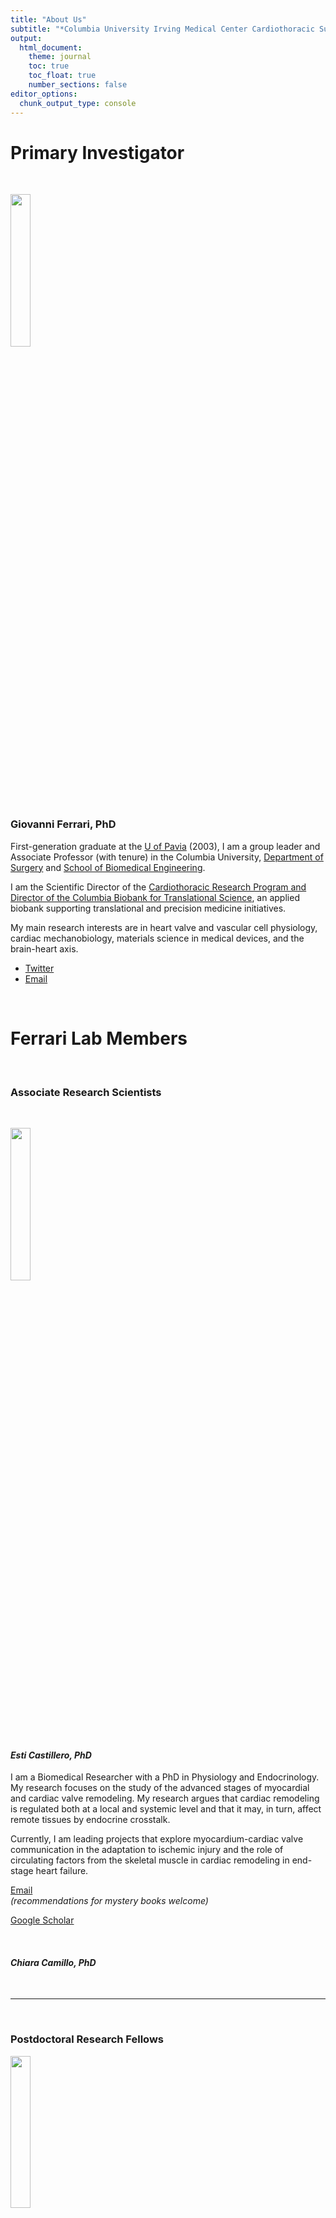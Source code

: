 ```yaml
---
title: "About Us"
subtitle: "*Columbia University Irving Medical Center Cardiothoracic Surgery Research Program*"
output: 
  html_document:
    theme: journal
    toc: true
    toc_float: true
    number_sections: false
editor_options: 
  chunk_output_type: console
---
```


# Primary Investigator 

\

![](images/ferrari.jpg){width=25%}

### Giovanni Ferrari, PhD

First-generation graduate at the [U of Pavia](https://web-en.unipv.it) (2003), I am a group leader and Associate Professor (with tenure) in the Columbia University, [Department of Surgery](https://columbiasurgery.org/research) and [School of Biomedical Engineering](https://www.bme.columbia.edu). \

I am the Scientific Director of the [Cardiothoracic Research Program and Director of the Columbia Biobank for Translational Science](https://columbiasurgery.org/research/ferrari-lab), an applied biobank supporting translational and precision medicine initiatives.\

My main research interests are in heart valve and vascular cell physiology, cardiac mechanobiology, materials science in medical devices, and the brain-heart axis.

* [Twitter](https://twitter.com/ferrag02)
* [Email](mailto:<gf2375@cumc.columbia.edu>)

\
	
#  Ferrari Lab Members 

\

### Associate Research Scientists

\

![](images/esti.png){width=25%}

#### *Esti Castillero, PhD*

I am a Biomedical Researcher with a PhD in Physiology and Endocrinology. My research focuses on the study of the advanced stages of myocardial and cardiac valve remodeling. My research argues that cardiac remodeling is regulated both at a local and systemic level and that it may, in turn, affect remote tissues by endocrine crosstalk. \

Currently, I am leading projects that explore myocardium-cardiac valve communication in the adaptation to ischemic injury and the role of circulating factors from the skeletal muscle in cardiac remodeling in end-stage heart failure. 

[Email](mailto:<ec2929@cumc.columbia.edu>)\
*(recommendations for mystery books welcome)*

[Google Scholar](https://scholar.google.com/citations?hl=en&user=02qHMNkAAAAJ)\

\

#### *Chiara Camillo, PhD*

\

---

\

### Postdoctoral Research Fellows	

![](images/xue.JPG){width=25%}

#### *Yingfei Xue, PhD*\

Dr. Yingfei Xue is currently a postdoctoral research scientist in Dr. Giovanni Ferrari lab at Columbia University. He obtained his PhD degree from [University of Pittsburgh School of Pharmacy](http://www.pharmacy.pitt.edu/research/research_index.php). His research interest is centered around cardiovascular implants including bioprosthetic valves, conduits, and patches. \

His research goal is to better understand the mechanisms of cardiovascular implant failure and improve implant durability. He has 20 publications and served as editorial board member and reviewer for multiple journals in the fields of biomedical engineering.

[Email](mailto:<yx2529@cumc.columbia.edu>)\

\

#### *Antonio Frasca, PhD*

\

---

\

### Surgical Residents

\

![](images/abramov.jpg){width=25%}

#### *Alexey Abramov, MD*

Dr. Alexey Abramov is a General Surgery resident in the [New York Presbyterian-Columbia](https://columbiasurgery.org/general-surgery-residency) program with an interest in cardiothoracic surgery fellowship and biomedical engineering.  He graduated from [Emory University](http://college.emory.edu/main/index.html) and received his medical degree from [New York Medical College](https://www.nymc.edu/school-of-medicine-som/).\

Currently, he is a post-doctoral research fellow in Dr. Ferrari's lab studying the underlying mechanisms of structural degeneration of bioprosthetic heart valves with next-generation proteomics. He is also pursuing a Master's degree in the [Department of Biostatistics in the Mailmans School of Public Health](https://www.publichealth.columbia.edu/academics/degrees/master-science/clinical-research-methods) track. \
In his free time, he enjoys the outdoors, hiking, skiing, and riding his road bike.

[Email](mailto:<aa3832@cumc.columbia.edu>)

\
 
#### *Dov Levine, MD*

\

![](images/clint.jpg){width=25%}

#### *Clinton Erwin, MD*

Clinton is a resident in  [Integrated Cardiothoracic surgery at New York Presbyterian-Columbia](https://columbiasurgery.org/cardiothoracic-training). He obtained his MD from [University of Alabama at Birmingham](https://www.uabmedicine.org), where he developed an interest in cardiac surgery. \

Now having completed 3 years of residency, he is currently studying the mechanisms of cardiovascular damage related to COVID-19, along with several clinical projects in adult cardiac surgery.   

[Email](mailto:<we2153@cumc.columbia.edu>)

\

#### *Michael Simpson, MD*

Michael is a resident in the Integrated Cardiothoracic Surgery residency program at New York Presbyterian-Columbia. He obtained his MD from Columbia University College of Physicians & Surgeons. He has completed three years of his cardiac surgical training and has an interest in aortic surgery and structural heart disease. He is currently studying pathologic mechanisms in mitral valve disease and is involved in several clinical projects across the spectrum of adult cardiac surgery. 

[Email](mailto:<mts2153@cumc.columbia.edu>)

\

![](images/niko.jpg){width=25%}
 
#### *Nicolò Vitale, MD*\
*U of Milan*

Nicolò Vitale is cardiac surgery resident at [Università degli studi di Milano](https://www.unimi.it/it). He obtained his MD from Università degli studi di Milano. He is very interested in the mechanisms of ischemic heart failure. He is currently studying the mechanisms of structural degeneration of the pediatric bioprosthetic conduits.

\

---

### Biobank			



![](images/viv.jpg){width=25%}

#### *Vivian Moreno*

Vivian Moreno is the Clinical Research Coordinator for the Ferrari Lab. She completed her Bachelor’s of Science in Biomedical Science at the [University of Kent in Canterbury, England](https://www.kent.ac.uk). Her research background includes cancer research at Yale University and novel antimicrobial peptides at [NovaBiotics, Ltd](https://novabiotics.co.uk). Her favorite pastimes include playing the piano, volunteering, and working out at AARMY.

[Email](mailto:<vmm2142@cumc.columbia.edu>)

\

---

#### Lab Manager

#### *Mangesh Kurade*

\

---

### Medical Students
 
#### *Edoardo Bianco* \
*U of Bologna*

\

![](images/evan_woodard.jpg){width=25%}

#### *Evan Woodard* \
*Morehouse School of Medicine*

I am Evan Woodard and I am a current 2nd year medical student at Morehouse School of Medicine interested in a career in cardiothoracic surgery. Some of my research and clinical interest include patient outcomes research and minimally invasive surgical techniques. 

\

---

### Biomedical Engineering Students		

![](images/mas.jpg){width=25%}

#### *Mar Martinez Mas (Columbia University)*\

Mar Martinez Mas is a Master’s student in [Biomedical Engineering at Columbia University](https://www.bme.columbia.edu). She is from Barcelona, Spain, and completed her undergraduate degree at [Universitat Pompeu Fabra](https://www.upf.edu/es/) (Barcelona, Spain) where she worked in the field of biomedical electronics. Afterward, she completed the last year and a half of her degree at the [Politecnico di Milano](https://www.polimi.it) (Milan, Italy), where she mainly studied the field of biomechanics. Her main interest lies in prosthetic heart valves and life support systems. She joined the Ferrari Lab in 2021 and is studying the mass and tissue thickening of cardiac valvular bioprostheses under different conditions.

[Email](mailto:<mm5944@columbia.edu>)

\

---

### Chief Vision Officer 


![](images/churro.jpg){width=25%}

#### *Churro*

2 years old Irish-Doodle. Strong interest in any type of food.
Life's not ruff when I am around. Woof

\

---

### Alumni

Residents

Postdocs


\

---

#  Collaborators 

![](images/levy.jpg){width=25%}

### Robert J. Levy, MD\

*Children's Hospital of Philadelphia*\

Levy is the director of Cardiology Research, and also serves as program director of the Cardiology [National Heart, Lung, and Blood Institute (NHLBI)](http://www.nhlbi.nih.gov) Research Training Grant. 

His research interests are the pathophysiology of biomaterials used in medicine, basic mechanisms and novel therapies for heart valve disease, arterial angioplasty, local drug delivery, and nanomedicine. He also has experience over three decades in medical device development.

\

*R01HL131872*

\

### David Kalfa, MD, PhD\

![](images/kalfa.jpg){width=25%}

Florence Irving Assistant Professor of Surgery\
Section of Pediatric & Congenital Cardiac Surgery\
Director, Pediatric Heart Valve Center\
Surgical Director, Initiative for Pediatric Cardiac Innovation\
Columbia University College of Physicians and Surgeons\

\

 Expandable Polymeric-valved Conduit to Repair Congenital Heart Disease 

The proposed research is relevant to public health because a biostable polymeric valved conduit that can be implanted surgically to reconstruct the right ventricular outflow tract in neonates and infants and then expanded by successive transcatheter procedures to reach the adult size, would revolutionize how we treat children with heart valve diseases. Such a new generation of valved conduit would decrease the number of open-heart surgeries and reoperations, decrease the mortality, complications and healthcare costs related to these procedures and increase the life expectancy and quality of life of these patients.

\

*R01HL155381*

\


### Micheal S Sacks PhD\

*University of Texas at Austin*


![](images/sacks.jpg){width=25%}

The bicuspid aortic valve (BAV) is the most common cardiac congenital anomaly. Due to the widespread availability and routine use of screening echocardiography, development of clinical methods for the identification of asymptomatic young patients with BAV is now realistic. We thus plan to develop sensitive, clinically derivable functional indices that will yield clinically relevant patient- specific strategies for identifying BAV patients at high risk.\

\

*R01HL142504*

[Lab Website](https://wccms.oden.utexas.edu)

\

### Lara Garibeh PhD\

*University of Ottawa Heart Institute*

*Canadian Institute of Research and Health (CIHR) Fellowship (2021-2023)*\


![](images/Lara-Gharibeh.jpg){width=25%}

Identification of Molecular Pathways that Protect Against Atherosclerosis
Coronary artery disease (CAD) is one of the leading causes of cardiovascular death worldwide. Current treatments for CAD include lifestyle modifications and medical therapies to reduce its risk factors. When these methods fail, more invasive interventions, such as placement of a stent to restore blood flow or performance of a coronary artery bypass graft surgery, are used. This latter procedure aims at bypassing the blocked area using either veins or arteries. The use of arterial grafts is associated with a better long-term patency and a reduced rate of progression of atherosclerosis when compared to vein grafts. Yet, the exact molecular mechanisms by which arteries are protected from disease progression are not well understood. This study aims to identify the underlying mechanisms that render arteries resistant to atherosclerosis.\

[LinkedIn](https://www.linkedin.com/in/lara-gharibeh/)

\

### Juan B Grau MD\

*The Valley Hospital *

![](images/grau.jpg){width=25%}

Dr. Grau's work blends clinical knowledge and expertise with the tools of basic science to find new approaches to clinically relevant problems. He serves as a reviewer for the Annals of Thoracic Surgery, Journal of the American Heart Association, Circulation, and the British Heart Foundation, among others.\


\



### Walter R. Witschey, PhD\

*University of Pennsylvania*
Associate Professor of Radiology\
Director of the Advanced Cardiovascular Imaging Lab at the University of Pennsylvania\


![](images/witschey_walter.jpg){width=25%}


Theoretical and applied advanced imaging, especially magnetic resonance imaging and quantitative cardiovascular imaging.

[Lab Website](https://www.med.upenn.edu/corlab/)

\


